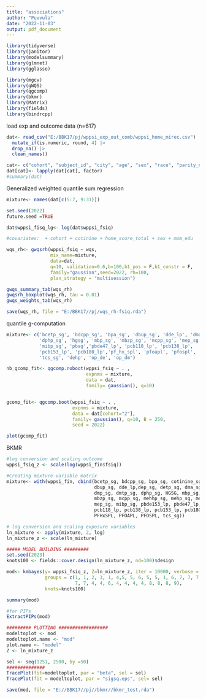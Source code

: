 ```yaml
---
title: "associations"
author: "Puvvula"
date: "2022-11-03"
output: pdf_document
---
```


```r
library(tidyverse)
library(janitor)
library(modelsummary)
library(glmnet)
library(gglasso)

library(mgcv)
library(gWQS)
library(qgcomp)
library(bkmr)
library(Matrix)
library(fields)
library(bindrcpp)
```

load exp and outcome data (n=617)
```r
dat<- read_csv("E:/BBK17/pj/wppsi_exp_out_comb/wppsi_home_mirec.csv") |>
  mutate_if(is.numeric, round, 4) |>
  drop_na() |>
  clean_names()

cat<- c("cohort", "subject_id", "city", "age", "sex", "race", "parity_n", "mom_edu")
dat[cat]<- lapply(dat[cat], factor)
#summary(dat)
```

Generalized weighted quantile sum regression
```r
mixture<- names(dat[c(5:7, 9:31)])

set.seed(2022)
future.seed =TRUE

dat$wppsi_fisq_lg<- log(dat$wppsi_fsiq)

#covariates:  + cohort + cotinine + home_score_total + sex + mom_edu 

wqs_rh<- gwqsrh(wppsi_fsiq ~ wqs,
                mix_name=mixture,
                data=dat,
                q=10, validation=0.6,b=100,b1_pos = F,b1_constr = F,
                family="gaussian",seed=2022, rh=100,
                plan_strategy = "multisession")

gwqs_summary_tab(wqs_rh)
gwqsrh_boxplot(wqs_rh, tau = 0.01)
gwqs_weights_tab(wqs_rh)

save(wqs_rh, file = "E:/BBK17//pj/wqs_rh-fsiq.rda")
```

quantile g-computation
```r
mixture<- c('bcetp_sg', 'bdcpp_sg', 'bpa_sg', 'dbup_sg', 'dde_lp', 'dma_sg', 
            'dphp_sg', 'hgsg', 'mbp_sg', 'mbzp_sg', 'mcpp_sg', 'mep_sg',
            'mibp_sg', 'pbsg','pbde47_lp', 'pcb118_lp', 'pcb138_lp',
            'pcb153_lp', 'pcb180_lp','pf_hx_spl', 'pfoapl', 'pfospl',
            'tcs_sg', 'dehp', 'op_de', 'op_dm')

nb_gcomp_fit<- qgcomp.noboot(wppsi_fsiq ~ . ,
                             expnms = mixture,
                             data = dat,
                             family= gaussian(), q=10)


gcomp_fit<- qgcomp.boot(wppsi_fsiq ~ . ,
                        expnms = mixture,
                        data = dat[cohort="2"],
                        family= gaussian(), q=10, B = 250,
                        seed = 2022)

plot(gcomp_fit)
```

BKMR
```r
#log conversion and scaling outcome
wppsi_fsiq_z <- scale(log(wppsi_fin$fsiq))

#Creating mixture variable matrix
mixture<- with(wppsi_fin, cbind(bcetp_sg, bdcpp_sg, bpa_sg, cotinine_sg, 
                                dbup_sg, dde_lp,dep_sg, detp_sg, dma_sg, 
                                dmp_sg, dmtp_sg, dphp_sg, HGSG, mbp_sg, 
                                mbzp_sg, mcpp_sg, mehhp_sg, mehp_sg, meohp_sg, 
                                mep_sg, mibp_sg, pbde153_lp, pbde47_lp, PBSG, 
                                pcb118_lp, pcb138_lp, pcb153_lp, pcb180_lp, 
                                PFHxSPL, PFOAPL, PFOSPL, tcs_sg))

# log conversion and scaling exposure variables
ln_mixture <- apply(mixture, 2, log) 
ln_mixture_z <- scale(ln_mixture) 

##### MODEL BUILDING #########
set.seed(2023)
knots100 <- fields::cover.design(ln_mixture_z, nd=100)$design

mod<- kmbayes(y= wppsi_fsiq_z, Z=ln_mixture_z, iter = 10000, verbose = T,  varsel = T,
              groups = c(1, 1, 2, 3, 1, 4,5, 5, 6, 5, 5, 1, 6, 7, 7, 7, 7, 7, 7, 
                         7, 7, 4, 4, 6, 4, 4, 4, 4, 8, 8, 8, 9), 
              knots=knots100)

summary(mod)

#for PIPs
ExtractPIPs(mod)

######### PLOTTING ##################
modeltoplot <- mod
modeltoplot.name <- "mod"
plot.name <- "model"
Z <- ln_mixture_z

sel <- seq(1251, 2500, by =50)
##############
TracePlot(fit=modeltoplot, par = "beta", sel = sel)
TracePlot(fit = modeltoplot, par = "sigsq.eps", sel= sel)

save(mod, file = "E://BBK17//pj//bkmr//bkmr_test.rda")
```

